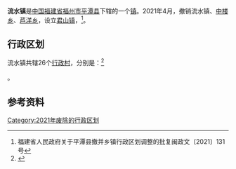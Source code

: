 {{中国乡级行政区|35/01/28/102/000
| 行政区全称 = 流水镇
| 景观照片文件名 = Xianrenjing.jpg
| 景观照片描述 = 仙人井
| 汉语拼音 = 
| 通用拼音 = 
| 注音符號 = 
| 其它标音类型1 = 
| 其它标音1 = 
| 其它标音类型2 = 
| 其它标音2 = 
| 其它语言类型1 = 
| 其它语言地名1 = 
| 其它语言类型2 = 
| 其它语言地名2 = 
| 上级行政区 = [[福建省|福建省]][[福州市|福州市]][[平潭县|平潭县]]
| 行政区类别 = [[镇|镇]]
| 总面积 = 
| 户籍人口 = 
| 户籍人口年份 = 
| 常住人口 = 
| 常住人口年份 = 
| 人口密度 = 
| 行政区划 = 
| 官方网站 = 
| 政府驻地 = 
| 邮政编码 = 
| 电话区号 = 591
| 毗邻行政区 = 
| 位置图文件名 = 
| 位置图描述 = 
}}
'''流水镇'''是[[中华人民共和国|中国]][[福建省|福建省]][[福州市|福州市]][[平潭县|平潭县]]下辖的一个[[镇|镇]]。2021年4月，撤销流水镇、[[中楼乡|中楼乡]]、[[芦洋乡|芦洋乡]]，设立[[君山镇|君山镇]]，<ref>福建省人民政府关于平潭县撤并乡镇行政区划调整的批复闽政文〔2021〕131号</ref>。

== 行政区划 ==

流水镇共辖26个[[行政村|行政村]]，分别是：<ref>{{PRC admin/ref sgc|35/01/28/102/000}}</ref>

{{PRC admin/children|35/01/28/102/000}}。

== 参考资料 ==
{{reflist}}

{{PRC admin/navcat|35/01/28/102/000}}
[[Category:2021年废除的行政区划|Category:2021年废除的行政区划]]